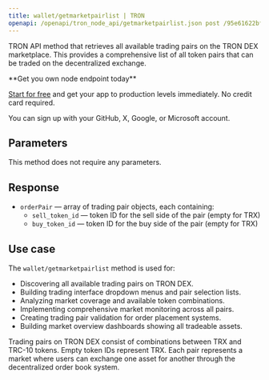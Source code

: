 ---
title: wallet/getmarketpairlist | TRON
openapi: /openapi/tron_node_api/getmarketpairlist.json post /95e61622bf6a8af293978377718e3b77/wallet/getmarketpairlist
---

TRON API method that retrieves all available trading pairs on the TRON DEX marketplace. This provides a comprehensive list of all token pairs that can be traded on the decentralized exchange.

<Check>
**Get you own node endpoint today**

[Start for free](https://console.chainstack.com/) and get your app to production levels immediately. No credit card required.

You can sign up with your GitHub, X, Google, or Microsoft account.
</Check>

## Parameters

This method does not require any parameters.

## Response

* `orderPair` — array of trading pair objects, each containing:
  * `sell_token_id` — token ID for the sell side of the pair (empty for TRX)
  * `buy_token_id` — token ID for the buy side of the pair (empty for TRX)

## Use case

The `wallet/getmarketpairlist` method is used for:

* Discovering all available trading pairs on TRON DEX.
* Building trading interface dropdown menus and pair selection lists.
* Analyzing market coverage and available token combinations.
* Implementing comprehensive market monitoring across all pairs.
* Creating trading pair validation for order placement systems.
* Building market overview dashboards showing all tradeable assets.

<Note>
Trading pairs on TRON DEX consist of combinations between TRX and TRC-10 tokens. Empty token IDs represent TRX. Each pair represents a market where users can exchange one asset for another through the decentralized order book system.
</Note>